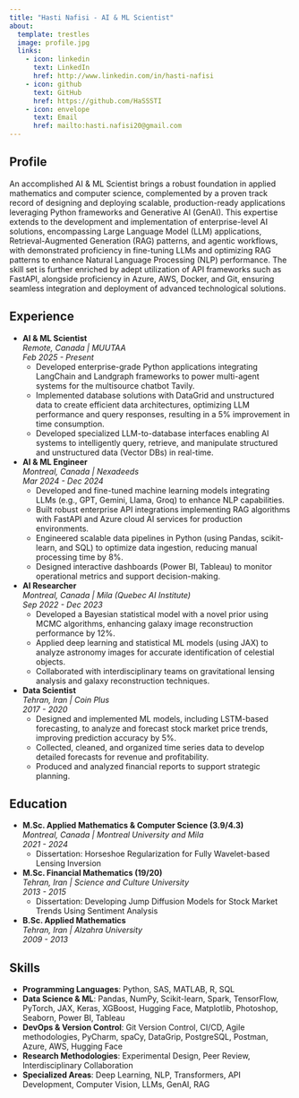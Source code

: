 ```yaml
---
title: "Hasti Nafisi - AI & ML Scientist"
about:
  template: trestles
  image: profile.jpg
  links:
    - icon: linkedin
      text: LinkedIn
      href: http://www.linkedin.com/in/hasti-nafisi
    - icon: github
      text: GitHub
      href: https://github.com/HaSSSTI
    - icon: envelope
      text: Email
      href: mailto:hasti.nafisi20@gmail.com
---
```


## Profile
An accomplished AI & ML Scientist brings a robust foundation in applied mathematics and computer science, complemented by a proven track record of designing and deploying scalable, production-ready applications leveraging Python frameworks and Generative AI (GenAI). This expertise extends to the development and implementation of enterprise-level AI solutions, encompassing Large Language Model (LLM) applications, Retrieval-Augmented Generation (RAG) patterns, and agentic workflows, with demonstrated proficiency in fine-tuning LLMs and optimizing RAG patterns to enhance Natural Language Processing (NLP) performance. The skill set is further enriched by adept utilization of API frameworks such as FastAPI, alongside proficiency in Azure, AWS, Docker, and Git, ensuring seamless integration and deployment of advanced technological solutions.

## Experience
- **AI & ML Scientist**  
  *Remote, Canada | MUUTAA*  
  *Feb 2025 - Present*  
  - Developed enterprise-grade Python applications integrating LangChain and Landgraph frameworks to power multi-agent systems for the multisource chatbot Tavily.  
  - Implemented database solutions with DataGrid and unstructured data to create efficient data architectures, optimizing LLM performance and query responses, resulting in a 5% improvement in time consumption.  
  - Developed specialized LLM-to-database interfaces enabling AI systems to intelligently query, retrieve, and manipulate structured and unstructured data (Vector DBs) in real-time.

- **AI & ML Engineer**  
  *Montreal, Canada | Nexadeeds*  
  *Mar 2024 - Dec 2024*  
  - Developed and fine-tuned machine learning models integrating LLMs (e.g., GPT, Gemini, Llama, Groq) to enhance NLP capabilities.  
  - Built robust enterprise API integrations implementing RAG algorithms with FastAPI and Azure cloud AI services for production environments.  
  - Engineered scalable data pipelines in Python (using Pandas, scikit-learn, and SQL) to optimize data ingestion, reducing manual processing time by 8%.  
  - Designed interactive dashboards (Power BI, Tableau) to monitor operational metrics and support decision-making.

- **AI Researcher**  
  *Montreal, Canada | Mila (Quebec AI Institute)*  
  *Sep 2022 - Dec 2023*  
  - Developed a Bayesian statistical model with a novel prior using MCMC algorithms, enhancing galaxy image reconstruction performance by 12%.  
  - Applied deep learning and statistical ML models (using JAX) to analyze astronomy images for accurate identification of celestial objects.  
  - Collaborated with interdisciplinary teams on gravitational lensing analysis and galaxy reconstruction techniques.

- **Data Scientist**  
  *Tehran, Iran | Coin Plus*  
  *2017 - 2020*  
  - Designed and implemented ML models, including LSTM-based forecasting, to analyze and forecast stock market price trends, improving prediction accuracy by 5%.  
  - Collected, cleaned, and organized time series data to develop detailed forecasts for revenue and profitability.  
  - Produced and analyzed financial reports to support strategic planning.

## Education
- **M.Sc. Applied Mathematics & Computer Science (3.9/4.3)**  
  *Montreal, Canada | Montreal University and Mila*  
  *2021 - 2024*  
  - Dissertation: Horseshoe Regularization for Fully Wavelet-based Lensing Inversion  

- **M.Sc. Financial Mathematics (19/20)**  
  *Tehran, Iran | Science and Culture University*  
  *2013 - 2015*  
  - Dissertation: Developing Jump Diffusion Models for Stock Market Trends Using Sentiment Analysis  

- **B.Sc. Applied Mathematics**  
  *Tehran, Iran | Alzahra University*  
  *2009 - 2013*

## Skills
- **Programming Languages**: Python, SAS, MATLAB, R, SQL  
- **Data Science & ML**: Pandas, NumPy, Scikit-learn, Spark, TensorFlow, PyTorch, JAX, Keras, XGBoost, Hugging Face, Matplotlib, Photoshop, Seaborn, Power BI, Tableau  
- **DevOps & Version Control**: Git Version Control, CI/CD, Agile methodologies, PyCharm, spaCy, DataGrip, PostgreSQL, Postman, Azure, AWS, Hugging Face  
- **Research Methodologies**: Experimental Design, Peer Review, Interdisciplinary Collaboration
- **Specialized Areas**: Deep Learning, NLP, Transformers, API Development, Computer Vision, LLMs, GenAI, RAG  
